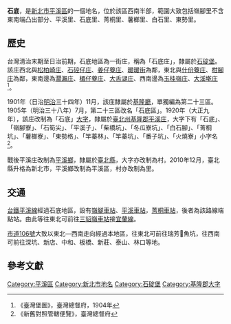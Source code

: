 {{noteTA
|1 = zh-cn:庄; zh-hk:庄; zh-tw:庄;
}}
'''石底'''，是[[新北市|新北市]][[平溪區|平溪區]]的一個地名，位於該區西南半部，範圍大致包括嶺腳里不含東南端凸出部分、平溪里、石底里、菁桐里、薯榔里、白石里、東勢里。

==歷史==
台灣清治末期至日治前期，石底地區為一街庄，稱為「石底庄」，隸屬於[[石碇堡|石碇堡]]。該庄西北與[[松柏崎庄|松柏崎庄]]、[[石硿仔庄|石硿仔庄]]、[[姜仔藔庄|姜仔藔庄]]、[[暖暖街|暖暖街]]為鄰，東北與[[什份藔庄|什份藔庄]]、[[柑腳庄|柑腳庄]]為鄰，東南邊為[[濶瀨庄|濶瀨庄]]、[[楣仔藔庄|楣仔藔庄]]、[[大舌湖庄|大舌湖庄]]、西南邊為[[玉桂嶺庄|玉桂嶺庄]]、[[大溪墘庄|大溪墘庄]]<ref>《臺灣堡圖》，臺灣總督府，1904年</ref>。

1901年（日治[[明治|明治]]三十四年）11月，該庄隸屬於[[基隆廳|基隆廳]]，單獨編為第二十三區。1905年（明治三十八年）7月，第二十三區改名「石底區」。1920年（大正九年），該庄改制為「石底」[[大字|大字]]，隸屬於[[臺北州|臺北州]][[基隆郡|基隆郡]][[平溪庄|平溪庄]]，大字下有「石底」、「嶺腳寮」、「石筍尖」、「平溪子」、「柴橋坑」、「冬瓜寮坑」、「白石腳」、「菁桐坑」、「薯榔寮」、「東勢格」、「竿蓁林」、「竿蓁坑」、「番子坑」、「火燒寮」小字名<ref>《新舊對照管轄便覽》，臺灣總督府</ref>。

戰後平溪庄改制為[[平溪區|平溪鄉]]，隸屬於[[臺北縣|臺北縣]]，大字亦改制為村。2010年12月，臺北縣升格為新北市，平溪鄉改制為平溪區，村亦改制為里。

==交通==
[[台鐵|台鐵]][[平溪線|平溪線]]經過石底地區，設有[[嶺腳車站|嶺腳車站]]、[[平溪車站|平溪車站]]，[[菁桐車站|菁桐車站]]，後者為該路線端點站。由此等往東北可前往[[三貂嶺車站|三貂嶺車站]]接[[宜蘭線|宜蘭線]]。

[[市道106號|市道106號]]大致以東北—西南走向經過本地區，往東北可前往瑞芳𫙮魚坑，往西南可前往深坑、新店、中和、板橋、新莊、泰山、林口等地。

==參考文獻==
{{reflist}}

{{基隆郡}}

[[Category:平溪區|Category:平溪區]]
[[Category:新北市地名|Category:新北市地名]]
[[Category:石碇堡|Category:石碇堡]]
[[Category:基隆郡大字|Category:基隆郡大字]]